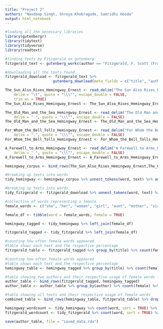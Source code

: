 ```yaml
---
title: "Project 2"
authors: "Navdeep Singh, Shreya Khobragade, Samridhi Hooda"
output: html_notebook
---
```


```r
#loading all the necessary libraries
library(gutenbergr)
library(tidytext)
library(tidyverse)
library(readtext)
```

```r
#finding texts by Fitzgerald on gutenberg
fitzgerald_text <- gutenberg_works(author == "Fitzgerald, F. Scott (Francis Scott)")
```

```r
#downloading all the texts found
fitzgerald_download <- fitzgerald_text %>% 
                      gutenberg_download(meta_fields = c("title", "author"))
```

```r

The_Sun_Also_Rises_Hemingway_Ernest <- read_delim("The Sun Also Rises_Hemingway, Ernest.txt", 
    delim = "\t", quote = "\\\"", escape_double = FALSE, 
    trim_ws = TRUE)
The_Sun_Also_Rises_Hemingway_Ernest <- The_Sun_Also_Rises_Hemingway_Ernest %>% mutate(author = "Hemingway, Earnest", .after = text) %>% mutate(title = "The Sun Also Rises", .before = text)

The_Old_Man_and_the_Sea_Hemingway_Ernest <- read_delim("The Old Man and the Sea_Hemingway, Ernest.txt", 
    delim = ".", quote = "\\\"", escape_double = FALSE)
The_Old_Man_and_the_Sea_Hemingway_Ernest <- The_Old_Man_and_the_Sea_Hemingway_Ernest %>% mutate(author = "Hemingway, Earnest", .after = text) %>% mutate(title = "The Old Man and the Sea", .before = text)

For_Whom_the_Bell_Tolls_Hemingway_Ernest <- read_delim("For Whom the Bell Tolls_Hemingway, Ernest.txt", 
    delim = ".", quote = "\\\"", escape_double = FALSE)
For_Whom_the_Bell_Tolls_Hemingway_Ernest <- For_Whom_the_Bell_Tolls_Hemingway_Ernest %>% mutate(author = "Hemingway, Earnest", .after = text) %>% mutate(title = "For Whom The Bell Tolls", .before = text)

A_Farewell_to_Arms_Hemingway_Ernest <- read_delim("A Farewell to Arms_Hemingway, Ernest.txt", 
    delim = ".", quote = "\\\"", escape_double = FALSE)
A_Farewell_to_Arms_Hemingway_Ernest <- A_Farewell_to_Arms_Hemingway_Ernest %>% mutate(author = "Hemingway, Earnest", .after = text) %>% mutate(title = "A Farewell to Arms", .before = text)

hemingway_corpus <- bind_rows(The_Sun_Also_Rises_Hemingway_Ernest,The_Old_Man_and_the_Sea_Hemingway_Ernest,For_Whom_the_Bell_Tolls_Hemingway_Ernest,A_Farewell_to_Arms_Hemingway_Ernest)
```

```r
#breaking up texts into words
tidy_hemingway <- hemingway_corpus %>% unnest_tokens(word, text) %>% anti_join(stop_words)
```

```r
#breaking up texts into words
tidy_fitzgerald <- fitzgerald_download %>% unnest_tokens(word, text) %>% anti_join(stop_words)
```

```r
#collection of words representing a female
female_words <- c("she", "her", "woman", "girl", "aunt", "mother", "sister", "wife", "lady")

female_df <- tibble(word = female_words, female = TRUE)
```

```r
hemingway_tagged <- tidy_hemingway %>% left_join(female_df)
```

```r
fitzgerald_tagged <- tidy_fitzgerald %>% left_join(female_df)
```

```r
#counting how often female words appeared
#table shows each text and the respective percentage
fitzgerald_table <- fitzgerald_tagged %>% group_by(title) %>% count(female) %>% mutate(percent = n/sum(n)*100)

```

```r
#counting how often female words appeared
#table shows each text and the respective percentage
hemingway_table <- hemingway_tagged %>% group_by(title) %>% count(female) %>% mutate(percent = n/sum(n)*100)

```

```r
#table showing two authors and their respective usage of female words
author_table <- bind_rows(fitzgerald_tagged, hemingway_tagged)
author_table <- author_table %>% group_by(author) %>% count(female) %>% mutate(percent = n/sum(n)*100) %>% drop_na(female)

#table showing all texts and their respective usage of female words
combined_table <- bind_rows(hemingway_table, fitzgerald_table) %>% drop_na(female)
```
```r
hemingway_wordcount <- tidy_hemingway %>% count(word, sort = TRUE) %>% mutate(frequency = (n/sum(n)), .after = n)
fitzgerald_wordcount <- tidy_fitzgerald %>% count(word, sort = TRUE) %>% mutate(frequency = (n/sum(n)), .after = n)

```

```r
save(author_table, file = "saved_data.rda")
```

